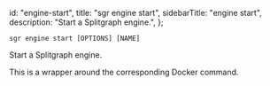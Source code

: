   id: "engine-start",
  title: "sgr engine start",
  sidebarTitle: "engine start",
  description: "Start a Splitgraph engine.",
};

`sgr engine start [OPTIONS] [NAME]`

Start a Splitgraph engine.

This is a wrapper around the corresponding Docker command.
